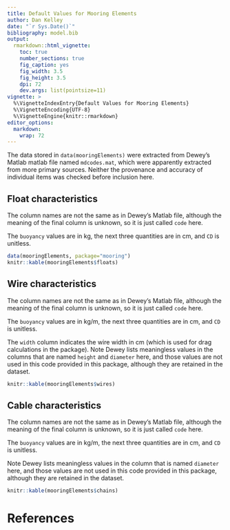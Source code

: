 ```yaml
---
title: Default Values for Mooring Elements
author: Dan Kelley
date: "`r Sys.Date()`"
bibliography: model.bib
output:
  rmarkdown::html_vignette:
    toc: true
    number_sections: true
    fig_caption: yes
    fig_width: 3.5
    fig_height: 3.5
    dpi: 72
    dev.args: list(pointsize=11)
vignette: >
  %\VignetteIndexEntry{Default Values for Mooring Elements}
  %\VignetteEncoding{UTF-8}
  %\VignetteEngine{knitr::rmarkdown}
editor_options:
  markdown:
    wrap: 72
---
```


The data stored in `data(mooringElements)` were extracted from Dewey's Matlab
matlab file named `mdcodes.mat`, which were apparently extracted from more
primary sources. Neither the provenance and accuracy of individual items was
checked before inclusion here.

## Float characteristics

The column names are not the same as in Dewey's Matlab file, although the
meaning of the final column is unknown, so it is just called `code` here.

The `buoyancy` values are in kg, the next three quantities are in cm, and `CD`
is unitless.

```r
data(mooringElements, package="mooring")
knitr::kable(mooringElements$floats)
```

## Wire characteristics

The column names are not the same as in Dewey's Matlab file, although the
meaning of the final column is unknown, so it is just called `code` here.

The `buoyancy` values are in kg/m, the next three quantities are in cm, and
`CD` is unitless.

The `width` column indicates the wire width in cm (which is used for drag
calculations in the package).  Note Dewey lists meaningless values in the
columns that are named `height` and `diameter` here, and those values are not
used in this code provided in this package, although they are retained in the
dataset.

```r
knitr::kable(mooringElements$wires)
```

## Cable characteristics


The column names are not the same as in Dewey's Matlab file, although the
meaning of the final column is unknown, so it is just called `code` here.

The `buoyancy` values are in kg/m, the next three quantities are in cm, and
`CD` is unitless.

Note Dewey lists meaningless values in the column that is named `diameter`
here, and those values are not used in this code provided in this package,
although they are retained in the dataset.

```r
knitr::kable(mooringElements$chains)
```

# References


